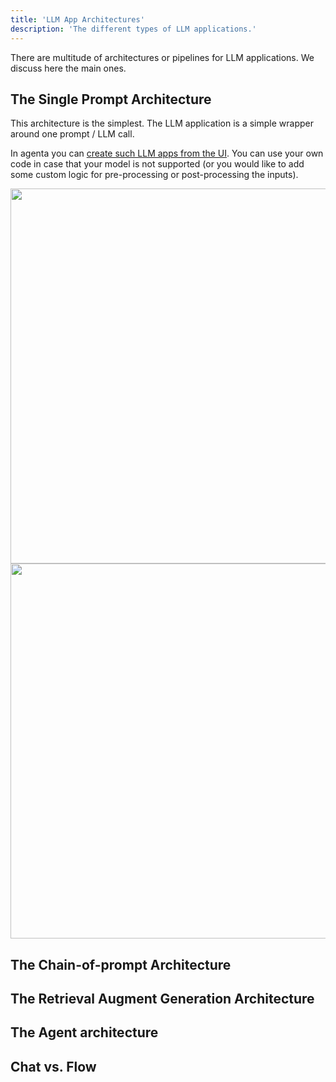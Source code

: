 ```yaml
---
title: 'LLM App Architectures'
description: 'The different types of LLM applications.'
---
```



There are multitude of architectures or pipelines for LLM applications. We discuss here the main ones. 

## The Single Prompt Architecture

This architecture is the simplest. The LLM application is a simple wrapper around one prompt / LLM call. 

In agenta you can [create such LLM apps from the UI](/quickstart/getting-started-ui). You can use your own code in case that your model is not supported (or you would like to add some custom logic for pre-processing or post-processing the inputs).

<img className="dark:hidden" height="600" src="/images/learning/single_prompt_light.png" />
<img className="hidden dark:block" height="600" src="/images/learning/single_prompt_dark.png" />


## The Chain-of-prompt Architecture


## The Retrieval Augment Generation Architecture

## The Agent architecture

## Chat vs. Flow